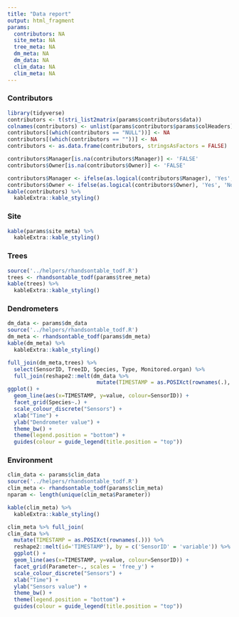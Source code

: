 ```yaml
---
title: "Data report"
output: html_fragment
params:
  contributors: NA
  site_meta: NA
  tree_meta: NA
  dm_meta: NA
  dm_data: NA
  clim_data: NA
  clim_meta: NA
---
```


### Contributors 

```r
library(tidyverse)
contributors <- t(stri_list2matrix(params$contributors$data))
colnames(contributors) <- unlist(params$contributors$params$colHeaders)
contributors[(which(contributors == "NULL"))] <- NA
contributors[(which(contributors == ""))] <- NA
contributors <- as.data.frame(contributors, stringsAsFactors = FALSE)

contributors$Manager[is.na(contributors$Manager)] <- 'FALSE'
contributors$Owner[is.na(contributors$Owner)] <- 'FALSE'

contributors$Manager <- ifelse(as.logical(contributors$Manager), 'Yes', 'No')
contributors$Owner <- ifelse(as.logical(contributors$Owner), 'Yes', 'No')
kable(contributors) %>%
  kableExtra::kable_styling()
```

### Site

```r
kable(params$site_meta) %>%
  kableExtra::kable_styling()
```

### Trees

```r
source('../helpers/rhandsontable_todf.R')
trees <- rhandsontable_todf(params$tree_meta)
kable(trees) %>%
  kableExtra::kable_styling()
```

### Dendrometers
```r
dm_data <- params$dm_data
source('../helpers/rhandsontable_todf.R')
dm_meta <- rhandsontable_todf(params$dm_meta)
kable(dm_meta) %>%
  kableExtra::kable_styling()

full_join(dm_meta,trees) %>%
  select(SensorID, TreeID, Species, Type, Monitored.organ) %>%
  full_join(reshape2::melt(dm_data %>%
                            mutate(TIMESTAMP = as.POSIXct(rownames(.), tz=unique(dm_meta$Time.Zone))) , id='TIMESTAMP'), by = c('SensorID'='variable')) %>% 
ggplot() +
  geom_line(aes(x=TIMESTAMP, y=value, colour=SensorID)) +
  facet_grid(Species~.) +
  scale_colour_discrete("Sensors") +
  xlab("Time") +
  ylab("Dendrometer value") +
  theme_bw() +
  theme(legend.position = "bottom") +
  guides(colour = guide_legend(title.position = "top"))
```

### Environment
```r
clim_data <- params$clim_data
source('../helpers/rhandsontable_todf.R')
clim_meta <- rhandsontable_todf(params$clim_meta)
nparam <- length(unique(clim_meta$Parameter))

kable(clim_meta) %>%
  kableExtra::kable_styling()
```

```r
clim_meta %>% full_join(
clim_data %>% 
  mutate(TIMESTAMP = as.POSIXct(rownames(.))) %>%
  reshape2::melt(id='TIMESTAMP'), by = c('SensorID' = 'variable')) %>%
  ggplot() +
  geom_line(aes(x=TIMESTAMP, y=value, colour=SensorID)) +
  facet_grid(Parameter~., scales = 'free_y') +
  scale_colour_discrete("Sensors") +
  xlab("Time") +
  ylab("Sensors value") +
  theme_bw() +
  theme(legend.position = "bottom") +
  guides(colour = guide_legend(title.position = "top"))
```

